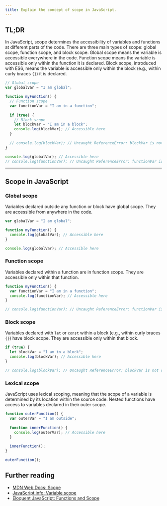 ```yaml
---
title: Explain the concept of scope in JavaScript.
---
```


## TL;DR

In JavaScript, scope determines the accessibility of variables and functions at different parts of the code. There are three main types of scope: global scope, function scope, and block scope. Global scope means the variable is accessible everywhere in the code. Function scope means the variable is accessible only within the function it is declared. Block scope, introduced with ES6, means the variable is accessible only within the block (e.g., within curly braces `{}`) it is declared. 

```javascript
// Global scope
var globalVar = "I am global";

function myFunction() {
  // Function scope
  var functionVar = "I am in a function";
  
  if (true) {
    // Block scope
    let blockVar = "I am in a block";
    console.log(blockVar); // Accessible here
  }
  
  // console.log(blockVar); // Uncaught ReferenceError: blockVar is not defined
}

console.log(globalVar); // Accessible here
// console.log(functionVar); // Uncaught ReferenceError: functionVar is not defined
```

---

## Scope in JavaScript

### Global scope

Variables declared outside any function or block have global scope. They are accessible from anywhere in the code.

```javascript
var globalVar = "I am global";

function myFunction() {
  console.log(globalVar); // Accessible here
}

console.log(globalVar); // Accessible here
```

### Function scope

Variables declared within a function are in function scope. They are accessible only within that function.

```javascript
function myFunction() {
  var functionVar = "I am in a function";
  console.log(functionVar); // Accessible here
}

// console.log(functionVar); // Uncaught ReferenceError: functionVar is not defined
```

### Block scope

Variables declared with `let` or `const` within a block (e.g., within curly braces `{}`) have block scope. They are accessible only within that block.

```javascript
if (true) {
  let blockVar = "I am in a block";
  console.log(blockVar); // Accessible here
}

// console.log(blockVar); // Uncaught ReferenceError: blockVar is not defined
```

### Lexical scope

JavaScript uses lexical scoping, meaning that the scope of a variable is determined by its location within the source code. Nested functions have access to variables declared in their outer scope.

```javascript
function outerFunction() {
  var outerVar = "I am outside";
  
  function innerFunction() {
    console.log(outerVar); // Accessible here
  }
  
  innerFunction();
}

outerFunction();
```

## Further reading

- [MDN Web Docs: Scope](https://developer.mozilla.org/en-US/docs/Glossary/Scope)
- [JavaScript.info: Variable scope](https://javascript.info/var)
- [Eloquent JavaScript: Functions and Scope](https://eloquentjavascript.net/03_functions.html#h_scope)

